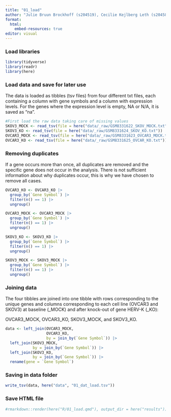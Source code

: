 ```yaml
---
title: "01_load"
author: "Julie Bruun Brockhoff (s204519), Cecilie Kejlberg Leth (s204584), Amalie Drud Nielsen (s204560), Chrysillis Hellemann Polhaus (s153664), Lise Lotte Eriksen (s154123)"
format: 
  html:
    embed-resources: true
editor: visual
---
```


### Load libraries

```r
library(tidyverse)
library(readr)
library(here)
```

### Load data and save for later use

The data is loaded as tibbles (tsv files) from four different txt files, each containing a column with gene symbols and a column with expression levels. For the genes where the expression level is empty, NA or N/A, it is saved as "na".

```r
#First load the raw data taking care of missing values 
SKOV3_MOCK <- read_tsv(file = here("data/_raw/GSM8331622_SKOV_MOCK.txt"))
SKOV3_KO <- read_tsv(file = here("data/_raw/GSM8331624_SKOV_KO.txt"))
OVCAR3_MOCK <- read_tsv(file = here("data/_raw/GSM8331623_OVCAR3_MOCK.txt")) 
OVCAR3_KO <- read_tsv(file = here("data/_raw/GSM8331625_OVCAR_KO.txt")) 
```

### Removing duplicates

If a gene occurs more than once, all duplicates are removed and the specific gene does not occur in the analysis. There is not sufficient information about why duplicates occur, this is why we have chosen to remove all cases.

```r
OVCAR3_KO <- OVCAR3_KO |>
  group_by(`Gene Symbol`) |> 
  filter(n() == 1) |> 
  ungroup()

OVCAR3_MOCK <- OVCAR3_MOCK |>
  group_by(`Gene Symbol`) |>
  filter(n() == 1) |>
  ungroup()

SKOV3_KO <- SKOV3_KO |>
  group_by(`Gene Symbol`) |>
  filter(n() == 1) |>
  ungroup()

SKOV3_MOCK <- SKOV3_MOCK |>
  group_by(`Gene Symbol`) |>
  filter(n() == 1) |>
  ungroup()
```

### Joining data

The four tibbles are joined into one tibble with rows corresponding to the unique genes and columns corresponding to each cell line (OVCAR3 and SKOV3) at baseline (\_MOCK) and after knock-out of gene HERV-K (\_KO):

OVCAR3_MOCK, OVCAR3_KO, SKOV3_MOCK, and SKOV3_KO.

```r
data <- left_join(OVCAR3_MOCK,
                  OVCAR3_KO, 
                  by = join_by(`Gene Symbol`)) |> 
  left_join(SKOV3_MOCK, 
            by = join_by(`Gene Symbol`)) |> 
  left_join(SKOV3_KO, 
            by = join_by(`Gene Symbol`)) |> 
  rename(gene = `Gene Symbol`)
```

### Saving in data folder

```r
write_tsv(data, here("data", "01_dat_load.tsv"))
```

### Save HTML file

```r
#rmarkdown::render(here("R/01_load.qmd"), output_dir = here("results"))
```
